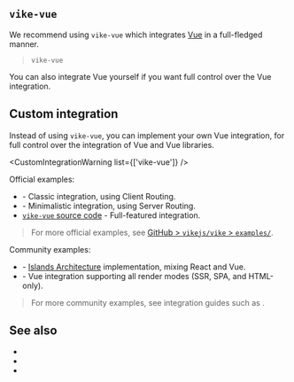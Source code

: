 
## `vike-vue`

We recommend using <Link href="/vike-vue">`vike-vue`</Link> which integrates [Vue](https://vuejs.org) in a full-fledged manner.

> <UseScaffolder>`vike-vue`</UseScaffolder>

You can also <Link href="#custom-integration">integrate Vue yourself</Link> if you want full control over the Vue integration.


## Custom integration

Instead of using <Link href="/vike-vue">`vike-vue`</Link>, you can implement your own Vue integration, for full control over the integration of Vue and Vue libraries.

<CustomIntegrationWarning list={['vike-vue']} />

Official examples:
 - <RepoLink path="/packages/create-vike-core/boilerplate-vue-ts" /> - Classic integration, using <Link href="/client-routing">Client Routing</Link>.
 - <RepoLink path="/examples/vue-minimal" /> - Minimalistic integration, using <Link href="/server-routing">Server Routing</Link>.
 - [`vike-vue` source code](https://github.com/vikejs/vike-vue/tree/main/packages/vike-vue) - Full-featured integration.

> For more official examples, see [GitHub > `vikejs/vike` > `examples/`](https://github.com/vikejs/vike/tree/main/examples).

Community examples:
 - <Example timestamp="2023.12" repo="luisfloat/vike-island-example" /> - [Islands Architecture](https://jasonformat.com/islands-architecture/) implementation, mixing React and Vue.
 - <Example timestamp="2022.08" repo="AaronBeaudoin/vite-plugin-ssr-example" /> - Vue integration supporting all <Link href="/render-modes">render modes</Link> (SSR, SPA, and HTML-only).

> For more community examples, see integration guides such as <Link href="/vue-query" />.


## See also

 - <Link href="/vike-vue" />
 - <Link href="/react" />
 - <Link href="/solid" />
